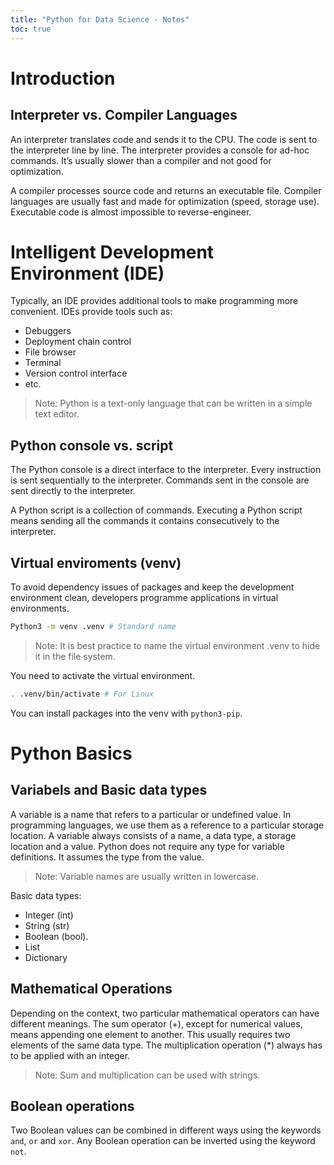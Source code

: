 ```yaml
---
title: "Python for Data Science - Notes"
toc: true
---
```


# Introduction

## Interpreter vs. Compiler Languages

An interpreter translates code and sends it to the CPU. The code is sent to the interpreter line by line. The interpreter provides a console for ad-hoc commands. It's usually slower than a compiler and not good for optimization.

A compiler processes source code and returns an executable file. Compiler languages are usually fast and made for optimization (speed, storage use). Executable code is almost impossible to reverse-engineer.

# Intelligent Development Environment (IDE)

Typically, an IDE provides additional tools to make programming more convenient. IDEs provide tools such as:

- Debuggers
- Deployment chain control
- File browser
- Terminal
- Version control interface
- etc.

> Note: Python is a text-only language that can be written in a simple text editor.

## Python console vs. script

The Python console is a direct interface to the interpreter. Every instruction is sent sequentially to the interpreter. Commands sent in the console are sent directly to the interpreter.

A Python script is a collection of commands. Executing a Python script means sending all the commands it contains consecutively to the interpreter.

## Virtual enviroments (venv)

To avoid dependency issues of packages and keep the development environment clean, developers programme applications in virtual environments.

```bash
Python3 -m venv .venv # Standard name
```

> Note: It is best practice to name the virtual environment .venv to hide it in the file system.

You need to activate the virtual environment.

```bash
. .venv/bin/activate # For Linux
```

You can install packages into the venv with `python3-pip`.

# Python Basics

## Variabels and Basic data types

A variable is a name that refers to a particular or undefined value. In programming languages, we use them as a reference to a particular storage location. A variable always consists of a name, a data type, a storage location and a value. Python does not require any type for variable definitions. It assumes the type from the value.

> Note: Variable names are usually written in lowercase.

Basic data types:

- Integer (int)
- String (str)
- Boolean (bool).
- List
- Dictionary

## Mathematical Operations

Depending on the context, two particular mathematical operators can have different meanings. The sum operator ($+$), except for numerical values, means appending one element to another. This usually requires two elements of the same data type. The multiplication operation ($*$) always has to be applied with an integer.

> Note: Sum and multiplication can be used with strings.

## Boolean operations

Two Boolean values can be combined in different ways using the keywords `and`, `or` and `xor`. Any Boolean operation can be inverted using the keyword `not`.
